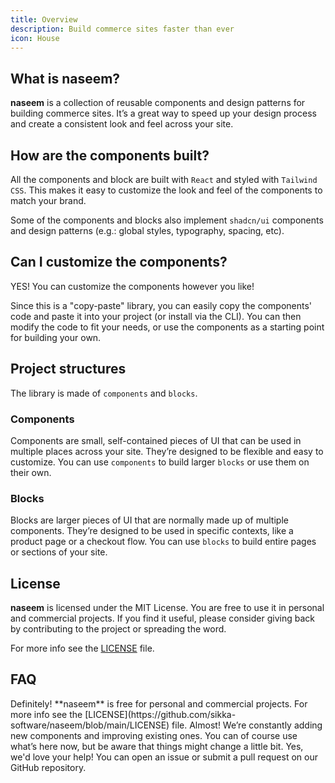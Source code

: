 ```yaml
---
title: Overview
description: Build commerce sites faster than ever
icon: House
---
```


## What is naseem?

**naseem** is a collection of reusable components and design patterns for building commerce sites. It’s a great way to speed up your design process and create a consistent look and feel across your site.

## How are the components built?

All the components and block are built with `React` and styled with `Tailwind CSS`. This makes it easy to customize the look and feel of the components to match your brand.

Some of the components and blocks also implement `shadcn/ui` components and design patterns (e.g.: global styles, typography, spacing, etc).

## Can I customize the components?

YES! You can customize the components however you like!

Since this is a "copy-paste" library, you can easily copy the components' code and paste it into your project (or install via the CLI). You can then modify the code to fit your needs, or use the components as a starting point for building your own.

## Project structures

The library is made of `components` and `blocks`.

### Components

Components are small, self-contained pieces of UI that can be used in multiple places across your site. They’re designed to be flexible and easy to customize. You can use `components` to build larger `blocks` or use them on their own.

### Blocks

Blocks are larger pieces of UI that are normally made up of multiple components. They’re designed to be used in specific contexts, like a product page or a checkout flow. You can use `blocks` to build entire pages or sections of your site.


## License

**naseem** is licensed under the MIT License. You are free to use it in personal and commercial projects. If you find it useful, please consider giving back by contributing to the project or spreading the word.

For more info see the [LICENSE](https://github.com/sikka-software/naseem/blob/main/LICENSE) file.


## FAQ

<Accordions>
  <Accordion title="Can I use this in my project?">
    Definitely! **naseem** is free for personal and commercial projects. 
    For more info see the [LICENSE](https://github.com/sikka-software/naseem/blob/main/LICENSE) file.
  </Accordion>

  <Accordion title="Is this project ready to use?">
    Almost! We’re constantly adding new components and improving existing ones.
    You can of course use what’s here now, but be aware that things might change a little bit.
  </Accordion>

  <Accordion title="Can I contribute?">
    Yes, we'd love your help! You can open an issue or submit a pull request on our GitHub repository.
  </Accordion>
</Accordions>


